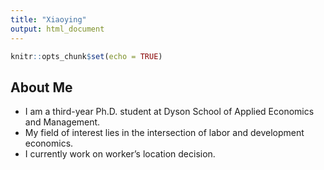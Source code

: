 ```yaml
---
title: "Xiaoying"
output: html_document
---
```


```r
knitr::opts_chunk$set(echo = TRUE)
```

## About Me

* I am a third-year Ph.D. student at Dyson School of Applied Economics and Management.
* My field of interest lies in the intersection of labor and development economics.
* I currently work on worker's location decision.